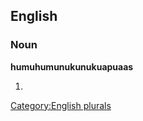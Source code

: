 
==English==

===Noun===
'''humuhumunukunukuapuaas'''

# {{plural of|[[humuhumunukunukuapuaa]]}}

[[Category:English plurals]]